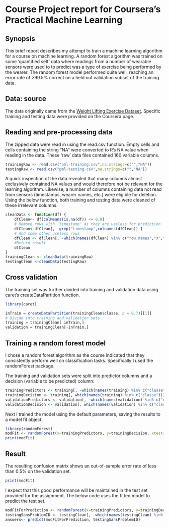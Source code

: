 Course Project report for Coursera's Practical Machine Learning
========================================================

## Synopsis
This brief report describes my attempt to train a machine learning algorithm
for a course on machine learning. A random forest algorithm was trained
on some 'quantified self' data where readings from a number of wearable sensors
were used to to predict was a type of exercise being performed by the wearer.
The random forest model performed quite well, reaching an error rate of >99.5% correct
on a held out validation subset of the training data.

## Data: source
The data originally came from the [Weight Lifting Exercise Dataset](http://groupware.les.inf.puc-rio.br/har). Specific
training and testing data were provided on the Coursera page.


## Reading and pre-processing data
The zipped data were read in using the read.csv function. Empty cells and cells containing the string "NA" were converted
to R's NA value when reading in the data. These 'raw' data files contained 160 variable columns.

```r
trainingRaw <- read.csv("pml-training.csv",na.strings=c("","NA"))
testingRaw <- read.csv("pml-testing.csv",na.strings=c("","NA"))
```

A quick inspection of the data revealed that many columns almost exclusively contained NA values and would therefore not
be relevant for the learning algorithm.
Likewise, a number of columns containing data not read from sensors (timestamps, wearer names, etc.)
were eligible for deletion.
Using the below function, both training and testing data were cleaned of these irrelevant columns.

```r
cleanData <- function(df) {
    dfClean<- df[colMeans(is.na(df)) <= 0.9]
    # Remove rows with 'timestamp' as they are useless for prediction
    dfClean<-dfClean[, -grep("timestamp",colnames(dfClean)) ]
    # And some other useless rows
    dfClean <- dfClean[, -which(names(dfClean) %in% c("row.names","X","user_name","new_window","num_window"))]
    #Return result
    dfClean
}
trainingClean <- cleanData(trainingRaw)
testingClean <-cleanData(testingRaw)
```

## Cross validation

The training set was further divided into training and validation data using caret's
createDataPartition function.

```r
library(caret)

inTrain = createDataPartition(trainingClean$classe, p = 0.7)[[1]]
# Divide into training and validation sets
training = trainingClean[ inTrain,]
validation = trainingClean[-inTrain,]
```

## Training a random forest model

I chose a random forest algorithm as the course indicated that they consistently perform
well on classification tasks. Specifically I used the randomForest package.

The training and validation sets were split into predictor columns and a decision (variable to be predicted)
column:


```r
trainingPredictors <- training[, -which(names(training) %in% c("classe"))]
trainingDecision <- training[, which(names(training) %in% c("classe"))]
validationPredictors <- validation[, -which(names(validation) %in% c("classe"))]
validationDecision <- validation[, which(names(validation) %in% c("classe"))]
```

Next I trained the model using the default parameters, saving the results to a model fit object.

```r
library(randomForest)
modFit <- randomForest(x=trainingPredictors, y=trainingDecision, xtest=validationPredictors, ytest=validationDecision)
print(modFit)
```

## Result

The resulting confusion matrix shows an out-of-sample error rate of less than 0.5% on the validation set.

```r
print(modFit)
```

I expect that this good performance will be maintained in the test set provided for the assignment. The below code uses
the fitted model to predict the test set.

```r
modFitForPrediction <- randomForest(x=trainingPredictors, y=trainingDecision)
testingSansProblemID <- testingClean[, -which(names(testingClean) %in% c("problem_id"))]
answers<- predict(modFitForPrediction, testingSansProblemID)
```